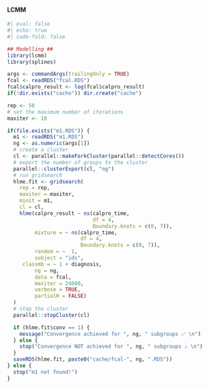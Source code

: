 #### LCMM

```R
#| eval: false
#| echo: true
#| code-fold: false

## Modelling ##
library(lcmm)
library(splines)

args <- commandArgs(trailingOnly = TRUE)
fcal <- readRDS("fcal.RDS")
fcal$calpro_result <- log(fcal$calpro_result)
if(!dir.exists("cache")) dir.create("cache")

rep <- 50
# set the maximum number of iterations
maxiter <- 10

if(file.exists("m1.RDS")) {
  m1 <- readRDS("m1.RDS")
  ng <- as.numeric(args[1])
  # create a cluster
  cl <- parallel::makeForkCluster(parallel::detectCores())
  # export the number of groups to the cluster
  parallel::clusterExport(cl, "ng")
  # run gridsearch
  hlme.fit <- gridsearch(
    rep = rep,
    maxiter = maxiter,
    minit = m1,
    cl = cl,
    hlme(calpro_result ~ ns(calpro_time,
                            df = 4,
                            Boundary.knots = c(0, 7)),
         mixture = ~ ns(calpro_time,
                        df = 4,
                        Boundary.knots = c(0, 7)),
         random = ~  1,
         subject = "ids",
	 classmb = ~ 1 + diagnosis,
         ng = ng,
         data = fcal,
         maxiter = 24000,
         verbose = TRUE,
         partialH = FALSE)
  )
  # stop the cluster
  parallel::stopCluster(cl)

  if (hlme.fit$conv == 1) {
    message("Convergence achieved for ", ng, " subgroups ✅ \n")
  } else {
    stop("Convergence NOT achieved for ", ng, " subgroups ⚠️ \n")
  }
  saveRDS(hlme.fit, paste0("cache/fcal-", ng, ".RDS"))
} else {
  stop("m1 not found!")
}
```
